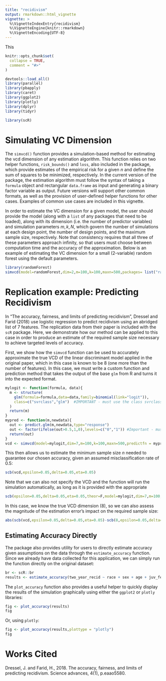 ```yaml
---
title: "recidivism"
output: rmarkdown::html_vignette
vignette: >
  %\VignetteIndexEntry{recidivism}
  %\VignetteEngine{knitr::rmarkdown}
  %\VignetteEncoding{UTF-8}
---
```

This
```r
knitr::opts_chunk$set(
  collapse = TRUE,
  comment = "#>"
)
```
```r
devtools::load_all()
library(parallel)
library(pbapply)
library(caret)
library(ggplot2)
library(plotly)
library(dplyr)
library(tidyr)
```
```r

library(scR)
```

# Simulating VC Dimension

The `simvcd()` function provides a simulation-based method for estimating the vcd dimension of any estimation algorithm. This function relies on two helper functions, `risk_bounds()` and `loss`, also included in the package, which provide estimates of the empirical risk for a given $n$ and define the sum of squares to be minimized, respectively. In the current version of the package, the estimation algorithm must follow the syntax of taking a `formula` object and rectangular `data.frame` as input and generating a binary factor variable as output. Future versions will support other common formats, as well as the provision of user-defined helper functions for other cases. Examples of common use cases are included in this vignette. 

In order to estimate the VC dimension for a given model, the user should provide the model (along with a `list` of any packages that need to be loaded), along with its dimension (i.e. the number of predictor variables) and simulation parameters $m,k,N$, which govern the number of simulations at each design point, the number of design points, and the maximum sample size, respectively. Note that consistency requires that all three of these parameters approach infinity, so that users must choose between computation time and the accuracy of the approximation. Below is an example of estimating the VC dimension for a small (2-variable) random forest using the default parameters. 

```r
library(randomForest)
simvcd(model=randomForest,dim=2,m=100,k=100,maxn=500,packages= list("randomForest"))
```

# Replication example: Predicting Recidivism

In "The accuracy, fairness, and limits of predicting recidivism", Dressel and Farid (2018) use logistic regression to predict recidivism using an abridged list of 7 features. The replication data from their paper is included with the `scR` package. Here, we demonstrate how our method can be applied to this case in order to produce an estimate of the required sample size necessary to achieve targeted levels of accuracy.

First, we show how the `simvcd` function can be used to accurately approximate the true VCD of the linear discriminant model applied in the original paper, which in this case is known to be $8$ (one more than the number of features). In this case, we must write a custom function and prediction method that takes the output of the base `glm` from R and turns it into the expected format.

```r
mylogit <- function(formula, data){
  m <- structure(
    glm(formula=formula,data=data,family=binomial(link="logit")),
    class=c("svrclass","glm")  #IMPORTANT - must use the class svrclass to work correctly
  )
  return(m)
}
mypred <- function(m,newdata){
  out <- predict.glm(m,newdata,type="response")
  out <- factor(ifelse(out>0.5,1,0),levels=c("0","1")) #Important - must specify levels to account for possibility of all observations being classified into the same class in smaller samples
  return(out)
}
vcd <- simvcd(model=mylogit,dim=7,m=100,k=100,maxn=500,predictfn = mypred) #Takes about 20 minutes to run on mid-range test machine (Intel i5-11600K CPU)
```
This then allows us to estimate the minimum sample size $n$ needed to guarantee our chosen accuracy, given an assumed misclassification rate of $0.5$:

```r
scb(vcd,epsilon=0.05,delta=0.05,eta=0.05)
```
Note that we can also not specify the VCD and the function will run the simulation automatically, as long as it is provided with the appropriate
```r
scb(epsilon=0.05,delta=0.05,eta=0.05,theor=F,model=mylogit,dim=7,m=100,k=100,maxn=500,predictfn = mypred)
```
In this case, we know the true VCD dimension (8), so we can also assess the magnitude of the estimation error's impact on the required sample size:

```r
abs(scb(vcd,epsilon=0.05,delta=0.05,eta=0.05)-scb(8,epsilon=0.05,delta=0.05,eta=0.05))
```
## Estimating Accuracy Directly

The package also provides utility for users to directly estimate accuracy given assumptions on the data through the `estimate_accuracy` function. Since we already have data collected for this application, we can simply run the function directly on the original dataset:

```r
br <- scR::br
results <- estimate_accuracy(two_year_recid ~ race + sex + age + juv_fel_count + juv_misd_count + priors_count + charge_degree..misd.fel. + two_year_recid,mylogit,br,predictfn = mypred)
```

The `plot_accuracy` function also provides a useful helper to quickly display the results of the simulation graphically using either the `ggplot2` or `plotly` libraries:

```r
fig <- plot_accuracy(results)
fig
```

Or, using `plotly`:

```r

fig <- plot_accuracy(results,plottype = "plotly")
fig
```
# Works Cited

Dressel, J. and Farid, H., 2018. The accuracy, fairness, and limits of predicting recidivism. Science advances, 4(1), p.eaao5580.
